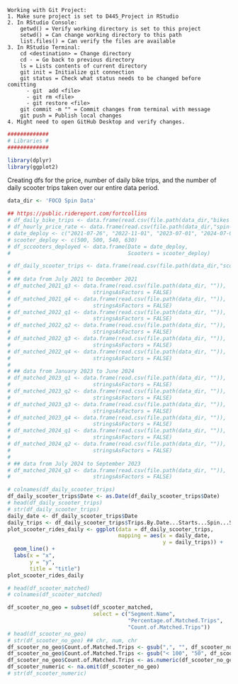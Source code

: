     Working with Git Project:
    1. Make sure project is set to D445_Project in RStudio
    2. In RStudio Console:
        getwd() = Verify working directory is set to this project
        setwd() = Can change working directory to this path
        list.files() = Can verify the files are available
    3. In RStudio Terminal:
        cd <destination> = Change directory
        cd - = Go back to previous directory
        ls = Lists contents of current directory
        git init = Initialize git connection
        git status = Check what status needs to be changed before comitting
          - git  add <file>
          - git rm <file>
          - git restore <file>
        git commit -m "" = Commit changes from terminal with message
        git push = Publish local changes
    4. Might need to open GitHub Desktop and verify changes.

```r
#############
# Libraries #
#############

library(dplyr)
library(ggplot2)
```

Creating dfs for the price, number of daily bike trips, and the number of daily scooter trips taken over our entire data period.

```r
data_dir <- 'FOCO Spin Data'

## https://public.ridereport.com/fortcollins
# df_daily_bike_trips <- data.frame(read.csv(file.path(data_dir,"bikes 2021-07-26--2024-10-17-analyze-trips_by_date.csv")))
# df_hourly_price_rate <- data.frame(read.csv(file.path(data_dir,"spin-prices.csv")))
# date_deploy <- c("2021-07-26", "2022-11-01", "2023-07-01", "2024-07-01")
# scooter_deploy <- c(500, 500, 540, 630)
# df_sccooters_deployed <- data.frame(Date = date_deploy, 
#                                     Scooters = scooter_deploy)

# df_daily_scooter_trips <- data.frame(read.csv(file.path(data_dir,"scooters 2021-07-26--2024-10-17-analyze-trips_by_date.csv")))
# 
# ## data from July 2021 to December 2021
# df_matched_2021_q3 <- data.frame(read.csv(file.path(data_dir, "")), 
#                          stringsAsFactors = FALSE)
# df_matched_2021_q4 <- data.frame(read.csv(file.path(data_dir, "")), 
#                          stringsAsFactors = FALSE)
# df_matched_2022_q1 <- data.frame(read.csv(file.path(data_dir, "")), 
#                          stringsAsFactors = FALSE)
# df_matched_2022_q2 <- data.frame(read.csv(file.path(data_dir, "")), 
#                          stringsAsFactors = FALSE)
# df_matched_2022_q3 <- data.frame(read.csv(file.path(data_dir, "")), 
#                          stringsAsFactors = FALSE)
# df_matched_2022_q4 <- data.frame(read.csv(file.path(data_dir, "")), 
#                          stringsAsFactors = FALSE)
# 
# ## data from January 2023 to June 2024
# df_matched_2023_q1 <- data.frame(read.csv(file.path(data_dir, "")), 
#                          stringsAsFactors = FALSE)
# df_matched_2023_q2 <- data.frame(read.csv(file.path(data_dir, "")), 
#                          stringsAsFactors = FALSE)
# df_matched_2023_q3 <- data.frame(read.csv(file.path(data_dir, "")), 
#                          stringsAsFactors = FALSE)
# df_matched_2023_q4 <- data.frame(read.csv(file.path(data_dir, "")), 
#                          stringsAsFactors = FALSE)
# df_matched_2024_q1 <- data.frame(read.csv(file.path(data_dir, "")), 
#                          stringsAsFactors = FALSE)
# df_matched_2024_q2 <- data.frame(read.csv(file.path(data_dir, "")), 
#                          stringsAsFactors = FALSE)
# 
# ## data from July 2024 to September 2023
# df_matched_2024_q3 <- data.frame(read.csv(file.path(data_dir, "")), 
#                          stringsAsFactors = FALSE)

```

```r
# colnames(df_daily_scooter_trips)
df_daily_scooter_trips$Date <- as.Date(df_daily_scooter_trips$Date)
# head(df_daily_scooter_trips)
# str(df_daily_scooter_trips)
daily_date <- df_daily_scooter_trips$Date
daily_trips <- df_daily_scooter_trips$Trips.By.Date...Starts...Spin...Scooters
plot_scooter_rides_daily <- ggplot(data = df_daily_scooter_trips,
                                   mapping = aes(x = daily_date, 
                                                 y = daily_trips)) +
  geom_line() +
  labs(x = "x",
       y = "y",
       title = "title")
plot_scooter_rides_daily
```

```r
# head(df_scooter_matched)
# colnames(df_scooter_matched)

df_scooter_no_geo = subset(df_scooter_matched, 
                           select = c("Segment.Name", 
                                      "Percentage.of.Matched.Trips",
                                      "Count.of.Matched.Trips"))
# head(df_scooter_no_geo)
# str(df_scooter_no_geo) ## chr, num, chr
df_scooter_no_geo$Count.of.Matched.Trips <- gsub(",", "", df_scooter_no_geo$Count.of.Matched.Trips)
df_scooter_no_geo$Count.of.Matched.Trips <- gsub("< 100", "50", df_scooter_no_geo$Count.of.Matched.Trips)
df_scooter_no_geo$Count.of.Matched.Trips <- as.numeric(df_scooter_no_geo$Count.of.Matched.Trips)
df_scooter_numeric <- na.omit(df_scooter_no_geo)
# str(df_scooter_numeric)
```
